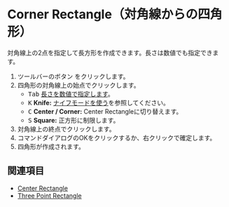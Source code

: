 
# Corner Rectangle（対角線からの四角形）

<Reference shortcut='' command='Corner Rectangle' button='ツールバー' />

対角線上の2点を指定して長方形を作成できます。長さは数値でも指定できます。

1. ツールバーのボタン <ButtonIcon type="button-corner-rectangle" /> をクリックします。
2. 四角形の対角線上の始点でクリックします。
   - <kbd>Tab</kbd> [長さを数値で指定します](./sketching-essentials#specify-dimensions-numerically)。
   - <kbd>K</kbd> **Knife:** [ナイフモードを使う](./sketching-essentials#use-knife-mode)を参照してください。
   - <kbd>C</kbd> **Center / Corner:** Center Rectangleに切り替えます。
   - <kbd>S</kbd> **Square:** 正方形に制限します。
3. 対角線上の終点でクリックします。
4. コマンドダイアログのOKをクリックするか、右クリックで確定します。
5. 四角形が作成されます。

<VideoPlayer fileName="corner-rectangle"/>

## 関連項目

- [Center Rectangle](./center-rectangle)
- [Three Point Rectangle](./three-point-rectangle)
















